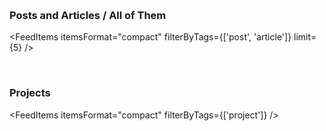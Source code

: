 <AuthorBanner />
<p>&nbsp;</p>

<h3>
  Posts and Articles / <Link to='posts-and-articles'>All of Them</Link>
</h3>

<FeedItems 
  itemsFormat="compact" 
  filterByTags={['post', 'article']} 
  limit={5} 
/>

<p>&nbsp;</p>

### Projects

<FeedItems itemsFormat="compact" filterByTags={['project']} />
<p>&nbsp;</p>
